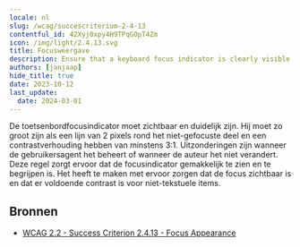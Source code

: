 ```yaml
---
locale: nl
slug: /wcag/succescriterium-2-4-13
contentful_id: 42Xyj0xpy4H9TPqGOpT4Zm
icon: /img/light/2.4.13.svg
title: Focusweergave
description: Ensure that a keyboard focus indicator is clearly visible and discernible.
authors: [janjaap]
hide_title: true
date: 2023-10-12
last_update:
  date: 2024-03-01
---
```


<Hero
  title="Focusweergave"
  image="/img/light/2.4.13.svg"
  alt="WCAG 2.4.13 - Logo"
  prefix="Succescriterium 2.4.13"
  suffix="Niveau AAA"
/>

De toetsenbordfocusindicator moet zichtbaar en duidelijk zijn. Hij moet zo groot zijn als een lijn van 2 pixels rond het niet-gefocuste deel en een contrastverhouding hebben van minstens 3:1. Uitzonderingen zijn wanneer de gebruikersagent het beheert of wanneer de auteur het niet verandert. Deze regel zorgt ervoor dat de focusindicator gemakkelijk te zien en te begrijpen is. Het heeft te maken met ervoor zorgen dat de focus zichtbaar is en dat er voldoende contrast is voor niet-tekstuele items.

## Bronnen

- [WCAG 2.2 - Success Criterion 2.4.13 - Focus Appearance](https://www.w3.org/TR/WCAG22/#focus-appearance)
